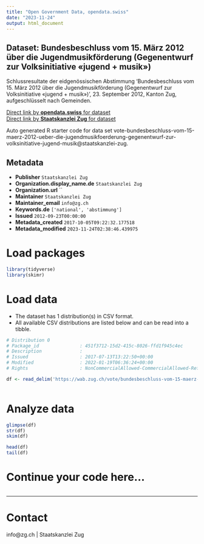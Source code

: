 ```yaml
---
title: "Open Government Data, opendata.swiss"
date: "2023-11-24"
output: html_document
---
```


## Dataset: Bundesbeschluss vom 15. März 2012 über die Jugendmusikförderung (Gegenentwurf zur Volksinitiative «jugend + musik»)

Schlussresultate der eidgenössischen Abstimmung 'Bundesbeschluss vom 15. März 2012 über die Jugendmusikförderung (Gegenentwurf zur Volksinitiative «jugend + musik»)', 23. September 2012, Kanton Zug, aufgeschlüsselt nach Gemeinden.

[Direct link by **opendata.swiss** for dataset](https://opendata.swiss/de/dataset/bundesbeschluss-vom-15-marz-2012-uber-die-jugendmusikforderung-gegenentwurf-zur-volksinitiative)<br>
[Direct link by **Staatskanzlei Zug** for dataset](https://wab.zug.ch/vote/bundesbeschluss-vom-15-maerz-2012-ueber-die-jugendmusikfoerderung-gegenentwurf-zur-volksinitiative-jugend-musik/data)

Auto generated R starter code for data set vote-bundesbeschluss-vom-15-maerz-2012-ueber-die-jugendmusikfoerderung-gegenentwurf-zur-volksinitiative-jugend-musik@staatskanzlei-zug.

## Metadata

- **Publisher** `Staatskanzlei Zug`
- **Organization.display_name.de** `Staatskanzlei Zug`
- **Organization.url** ``
- **Maintainer** `Staatskanzlei Zug`
- **Maintainer_email** `info@zg.ch`
- **Keywords.de** `['national', 'abstimmung']`
- **Issued** `2012-09-23T00:00:00`
- **Metadata_created** `2017-10-05T09:22:32.177518`
- **Metadata_modified** `2023-11-24T02:38:46.439975`


# Load packages

```r

library(tidyverse)
library(skimr)

```

# Load data

-   The dataset has 1 distribution(s) in CSV format.
-   All available CSV distributions are listed below and can be read into a tibble.

```r

# Distribution 0
# Package_id               : 451f3712-15d2-415c-8026-ffd1f945c4ec
# Description              : 
# Issued                   : 2017-07-13T13:22:50+00:00
# Modified                 : 2022-01-19T06:36:24+00:00
# Rights                   : NonCommercialAllowed-CommercialAllowed-ReferenceRequired

df <- read_delim('https://wab.zug.ch/vote/bundesbeschluss-vom-15-maerz-2012-ueber-die-jugendmusikfoerderung-gegenentwurf-zur-volksinitiative-jugend-musik/data-csv')



```

# Analyze data

```r

glimpse(df)
str(df)
skim(df)

head(df)
tail(df)

```

# Continue your code here...

```r

```

------------------------------------------------------------------------

# Contact

info@zg.ch | Staatskanzlei Zug
